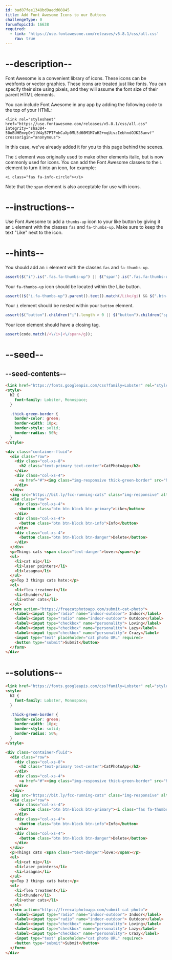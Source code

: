 ```yaml
---
id: bad87fee1348bd9aedd08845
title: Add Font Awesome Icons to our Buttons
challengeType: 0
forumTopicId: 16638
required:
  - link: 'https://use.fontawesome.com/releases/v5.8.1/css/all.css'
    raw: true
---
```


# --description--

Font Awesome is a convenient library of icons. These icons can be webfonts or vector graphics. These icons are treated just like fonts. You can specify their size using pixels, and they will assume the font size of their parent HTML elements.

You can include Font Awesome in any app by adding the following code to the top of your HTML:

`<link rel="stylesheet" href="https://use.fontawesome.com/releases/v5.8.1/css/all.css" integrity="sha384-50oBUHEmvpQ+1lW4y57PTFmhCaXp0ML5d60M1M7uH2+nqUivzIebhndOJK28anvf" crossorigin="anonymous">`

In this case, we've already added it for you to this page behind the scenes.

The `i` element was originally used to make other elements italic, but is now commonly used for icons. You can add the Font Awesome classes to the `i` element to turn it into an icon, for example:

`<i class="fas fa-info-circle"></i>`

Note that the `span` element is also acceptable for use with icons.

# --instructions--

Use Font Awesome to add a `thumbs-up` icon to your like button by giving it an `i` element with the classes `fas` and `fa-thumbs-up`. Make sure to keep the text "Like" next to the icon.

# --hints--

You should add an `i` element with the classes `fas` and `fa-thumbs-up`.

```js
assert($("i").is(".fas.fa-thumbs-up") || $("span").is(".fas.fa-thumbs-up"));
```

Your `fa-thumbs-up` icon should be located within the Like button.

```js
assert(($("i.fa-thumbs-up").parent().text().match(/Like/gi) && $(".btn-primary > i").is(".fas.fa-thumbs-up")) || ($("span.fa-thumbs-up").parent().text().match(/Like/gi) && $(".btn-primary > span").is(".fas.fa-thumbs-up")));
```

Your `i` element should be nested within your `button` element.

```js
assert($("button").children("i").length > 0 || $("button").children("span").length > 0);
```

Your icon element should have a closing tag.

```js
assert(code.match(/<\/i>|<\/span>/g));
```

# --seed--

## --seed-contents--

```html
<link href="https://fonts.googleapis.com/css?family=Lobster" rel="stylesheet" type="text/css">
<style>
  h2 {
    font-family: Lobster, Monospace;
  }

  .thick-green-border {
    border-color: green;
    border-width: 10px;
    border-style: solid;
    border-radius: 50%;
  }
</style>

<div class="container-fluid">
  <div class="row">
    <div class="col-xs-8">
      <h2 class="text-primary text-center">CatPhotoApp</h2>
    </div>
    <div class="col-xs-4">
      <a href="#"><img class="img-responsive thick-green-border" src="https://bit.ly/fcc-relaxing-cat" alt="A cute orange cat lying on its back."></a>
    </div>
  </div>
  <img src="https://bit.ly/fcc-running-cats" class="img-responsive" alt="Three kittens running towards the camera.">
  <div class="row">
    <div class="col-xs-4">
      <button class="btn btn-block btn-primary">Like</button>
    </div>
    <div class="col-xs-4">
      <button class="btn btn-block btn-info">Info</button>
    </div>
    <div class="col-xs-4">
      <button class="btn btn-block btn-danger">Delete</button>
    </div>
  </div>
  <p>Things cats <span class="text-danger">love:</span></p>
  <ul>
    <li>cat nip</li>
    <li>laser pointers</li>
    <li>lasagna</li>
  </ul>
  <p>Top 3 things cats hate:</p>
  <ol>
    <li>flea treatment</li>
    <li>thunder</li>
    <li>other cats</li>
  </ol>
  <form action="https://freecatphotoapp.com/submit-cat-photo">
    <label><input type="radio" name="indoor-outdoor"> Indoor</label>
    <label><input type="radio" name="indoor-outdoor"> Outdoor</label>
    <label><input type="checkbox" name="personality"> Loving</label>
    <label><input type="checkbox" name="personality"> Lazy</label>
    <label><input type="checkbox" name="personality"> Crazy</label>
    <input type="text" placeholder="cat photo URL" required>
    <button type="submit">Submit</button>
  </form>
</div>
```

# --solutions--

```html
<link href="https://fonts.googleapis.com/css?family=Lobster" rel="stylesheet" type="text/css">
<style>
  h2 {
    font-family: Lobster, Monospace;
  }

  .thick-green-border {
    border-color: green;
    border-width: 10px;
    border-style: solid;
    border-radius: 50%;
  }
</style>

<div class="container-fluid">
  <div class="row">
    <div class="col-xs-8">
      <h2 class="text-primary text-center">CatPhotoApp</h2>
    </div>
    <div class="col-xs-4">
      <a href="#"><img class="img-responsive thick-green-border" src="https://bit.ly/fcc-relaxing-cat" alt="A cute orange cat lying on its back."></a>
    </div>
  </div>
  <img src="https://bit.ly/fcc-running-cats" class="img-responsive" alt="Three kittens running towards the camera.">
  <div class="row">
    <div class="col-xs-4">
      <button class="btn btn-block btn-primary"><i class="fas fa-thumbs-up"></i> Like</button>
    </div>
    <div class="col-xs-4">
      <button class="btn btn-block btn-info">Info</button>
    </div>
    <div class="col-xs-4">
      <button class="btn btn-block btn-danger">Delete</button>
    </div>
  </div>
  <p>Things cats <span class="text-danger">love:</span></p>
  <ul>
    <li>cat nip</li>
    <li>laser pointers</li>
    <li>lasagna</li>
  </ul>
  <p>Top 3 things cats hate:</p>
  <ol>
    <li>flea treatment</li>
    <li>thunder</li>
    <li>other cats</li>
  </ol>
  <form action="https://freecatphotoapp.com/submit-cat-photo">
    <label><input type="radio" name="indoor-outdoor"> Indoor</label>
    <label><input type="radio" name="indoor-outdoor"> Outdoor</label>
    <label><input type="checkbox" name="personality"> Loving</label>
    <label><input type="checkbox" name="personality"> Lazy</label>
    <label><input type="checkbox" name="personality"> Crazy</label>
    <input type="text" placeholder="cat photo URL" required>
    <button type="submit">Submit</button>
  </form>
</div>
```
